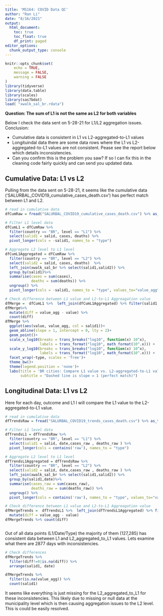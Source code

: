 ```yaml
---
title: 'MS164: COVID Data QC'
author: "Ran Li"
date: "8/16/2021"
output: 
  html_document:
    toc: true
    toc_float: true
    df_print: paged
editor_options: 
  chunk_output_type: console
---
```


```r
knitr::opts_chunk$set(
	echo = TRUE,
	message = FALSE,
	warning = FALSE
)
library(tidyverse)
library(data.table)
library(scales)
library(sas7bdat)
load( "xwalk_sal_br.rdata")
```

**Question: The sum of L1 is not the same as L2 for both variables**

Below I check the data sent on  5-28-21 for L1/L2 aggregation issues. Conclusion:

- Cumulative data is consistent in L1 vs L2-aggregated-to-L1 values
- Longituindal data there are some data rows where the L1 vs L2-aggregated-to-L1 values are not consistent. Pease see the report below which details inconsistencies.
- Can you confirm this is the problem you saw? If so I can fix this in the cleaning code fairly quickly and can send you updated data. 

## Cumulative Data: L1 vs L2

Pulling from the data sent on 5-28-21, it seems like the cumulative data ('SALURBAL_COVID19_cumulative_cases_death.csv') has perfect match between L1 and L2.

```r
# read in cumulative data
dfCumRaw = fread("SALURBAL_COVID19_cumulative_cases_death.csv") %>% as_tibble()

# Filter L1 level data
dfCumL1 = dfCumRaw %>% 
  filter(country == "BR", level == "L1") %>% 
  select(salid1 = salid, cases, deaths) %>% 
  pivot_longer(cols = -salid1, names_to = "type")

# Aggregate L2 level to L1 level
dfCumL1Aggregated = dfCumRaw %>% 
  filter(country == "BR", level == "L2") %>% 
  select(salid2 = salid, cases, deaths)  %>% 
  left_join(xwalk_sal_br %>% select(salid1,salid2)) %>% 
  group_by(salid1)%>%
  summarise(cases = sum(cases),
            deaths = sum(deaths)) %>% 
  ungroup() %>% 
  pivot_longer(cols = -salid1, names_to = "type", values_to="value_agg")

# Check difference between L1 value and L2-to-L1 Aggreagation value
dfMerge =  dfCumL1 %>%  left_join(dfCumL1Aggregated) %>% filter(salid1!="BR888")
dfMerge%>% 
  mutate(diff = value_agg - value) %>% 
  count(diff)
dfMerge %>% 
  ggplot(aes(value, value_agg, col = salid1))+
  geom_abline(slope = 1, intercept = 0, lty = 2)+
  geom_point()+
  scale_x_log10(breaks = trans_breaks("log10", function(x) 10^x),
                labels = trans_format("log10", math_format(10^.x))) +
  scale_y_log10(breaks = trans_breaks("log10", function(x) 10^x),
                labels = trans_format("log10", math_format(10^.x))) +
  facet_wrap(~type, scales = 'free')+
  theme_bw()+
  theme(legend.position = 'none')+
  labs(title = 'BR cities: Compare L1 value vs. L2-aggregated-to-L1 value',
       subtitle = "Dashed line is slope = 1 (perfect match)")

```

## Longitudinal Data: L1 vs L2

Here for each day, outcome and L1 I will compare the L1 value to the L2-aggregated-to-L1 value. 

```r
# read in cumulative data
dfTrendsRaw = fread("SALURBAL_COVID19_trends_cases_death.csv") %>% as_tibble()

# Filter L1 level data
dfTrendsL1 = dfTrendsRaw %>% 
  filter(country == "BR", level == "L1") %>% 
  select(salid1 = salid, date,cases_raw , deaths_raw ) %>% 
  pivot_longer(cols = contains('raw'), names_to = "type")

# Aggregate L2 level to L1 level
dfTrendsL1Aggregated = dfTrendsRaw %>% 
  filter(country == "BR", level == "L2") %>% 
  select(salid2 = salid, date,cases_raw , deaths_raw ) %>% 
  left_join(xwalk_sal_br %>% select(salid1,salid2)) %>% 
  group_by(salid1,date)%>%
  summarise(cases_raw = sum(cases_raw),
            deaths_raw = sum(deaths_raw)) %>% 
  ungroup() %>% 
  pivot_longer(cols = contains('raw'), names_to = "type", values_to="value_agg")

# Check difference between L1 value and L2-to-L1 Aggreagation value
dfMergeTrends =  dfTrendsL1 %>%  left_join(dfTrendsL1Aggregated) %>% filter(salid1!="BR888")%>% 
  mutate(diff = value_agg - value)
dfMergeTrends %>% count(diff) 



```

Out of all data points (L1/Date/Type) the majority of them (127,285) has consistent data between L1 and L2_aggregated_to_L1 values. Lets examine what there are 2877 days with inconsistencies. 

```r
# Check differences
dfMergeTrends %>% 
  filter(diff!=0|is.na(diff)) %>% 
  arrange(salid1, date)

dfMergeTrends %>% 
  filter(is.na(value_agg)) %>% 
  count(salid1) 
```

It seems like everything is just missing for the L2_aggregated_to_L1 for these inconsistencies. This likely due to missing or null data at the municipality level which is then causing aggregation issues to the L2 level. This is could be easily resolved.


